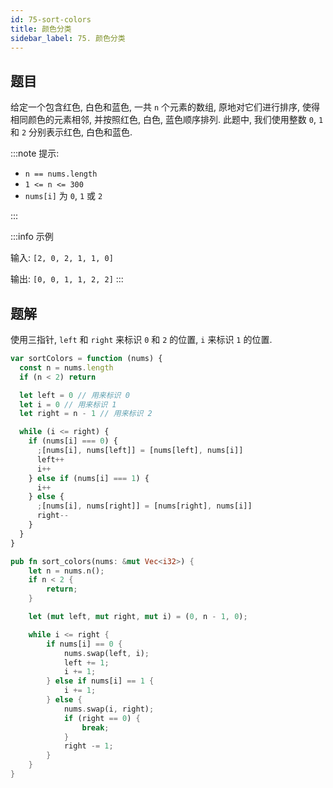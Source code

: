 ```yaml
---
id: 75-sort-colors
title: 颜色分类
sidebar_label: 75. 颜色分类
---
```


## 题目

给定一个包含红色, 白色和蓝色, 一共 `n` 个元素的数组, 原地对它们进行排序, 使得相同颜色的元素相邻, 并按照红色, 白色, 蓝色顺序排列. 此题中, 我们使用整数 `0`, `1` 和 `2` 分别表示红色, 白色和蓝色.

:::note 提示:

- `n == nums.length`
- `1 <= n <= 300`
- `nums[i]` 为 `0`, `1` 或 `2`

:::

:::info 示例

输入: `[2, 0, 2, 1, 1, 0]`

输出: `[0, 0, 1, 1, 2, 2]`
:::

## 题解


<Tabs>
<TabItem value="JavaScript" label="JavaScript" default>

使用三指针, `left` 和 `right` 来标识 `0` 和 `2` 的位置, `i` 来标识 `1` 的位置.

```ts
var sortColors = function (nums) {
  const n = nums.length
  if (n < 2) return

  let left = 0 // 用来标识 0
  let i = 0 // 用来标识 1
  let right = n - 1 // 用来标识 2

  while (i <= right) {
    if (nums[i] === 0) {
      ;[nums[i], nums[left]] = [nums[left], nums[i]]
      left++
      i++
    } else if (nums[i] === 1) {
      i++
    } else {
      ;[nums[i], nums[right]] = [nums[right], nums[i]]
      right--
    }
  }
}
```

</TabItem>
<TabItem value="Rust" label="Rust">

```rust
pub fn sort_colors(nums: &mut Vec<i32>) {
    let n = nums.n();
    if n < 2 {
        return;
    }

    let (mut left, mut right, mut i) = (0, n - 1, 0);

    while i <= right {
        if nums[i] == 0 {
            nums.swap(left, i);
            left += 1;
            i += 1;
        } else if nums[i] == 1 {
            i += 1;
        } else {
            nums.swap(i, right);
            if (right == 0) {
                break;
            }
            right -= 1;
        }
    }
}
```

</TabItem>
</Tabs>
